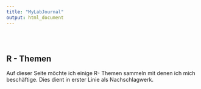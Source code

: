 ```yaml
---
title: "MyLabJournal"
output: html_document
---
```


<style type="text/css">
.title {
  display: none;
}

#getting-started img {
  margin-right: 10px;
}

</style>

<div class="row" style="padding-top: 30px;">
<div class="col-sm-6">

# **R - Themen**

Auf dieser Seite möchte ich einige R- Themen sammeln mit denen ich mich beschäftige. Dies dient in erster Linie als Nachschlagwerk. 



</div>
<div class="col-sm-6">


</a>
</div>
